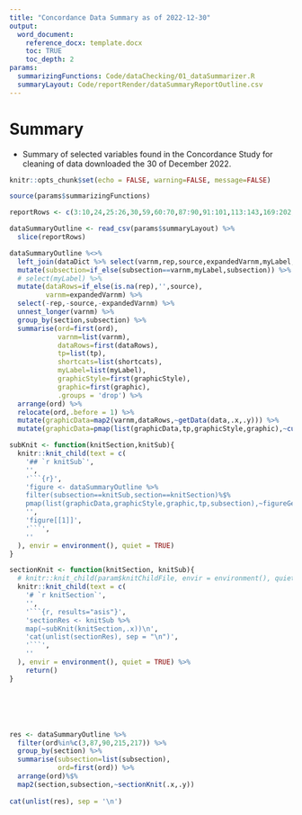 ```yaml
---
title: "Concordance Data Summary as of 2022-12-30"
output: 
  word_document:
    reference_docx: template.docx
    toc: TRUE
    toc_depth: 2
params:
  summarizingFunctions: Code/dataChecking/01_dataSummarizer.R
  summaryLayout: Code/reportRender/dataSummaryReportOutline.csv
---
```


# Summary

-   Summary of selected variables found in the Concordance Study for cleaning of data downloaded the 30 of December 2022.

```r



knitr::opts_chunk$set(echo = FALSE, warning=FALSE, message=FALSE)

source(params$summarizingFunctions)

reportRows <- c(3:10,24,25:26,30,59,60:70,87:90,91:101,113:143,169:202,215:220)

dataSummaryOutline <- read_csv(params$summaryLayout) %>% 
  slice(reportRows)

```

```r

dataSummaryOutline %<>%
  left_join(dataDict %>% select(varnm,rep,source,expandedVarnm,myLabel,shortcats,tp)) %>% 
  mutate(subsection=if_else(subsection==varnm,myLabel,subsection)) %>% 
  # select(myLabel) %>% 
  mutate(dataRows=if_else(is.na(rep),'',source),
         varnm=expandedVarnm) %>% 
  select(-rep,-source,-expandedVarnm) %>% 
  unnest_longer(varnm) %>% 
  group_by(section,subsection) %>% 
  summarise(ord=first(ord),
            varnm=list(varnm),
            dataRows=first(dataRows),
            tp=list(tp),
            shortcats=list(shortcats),
            myLabel=list(myLabel),
            graphicStyle=first(graphicStyle),
            graphic=first(graphic),
            .groups = 'drop') %>% 
  arrange(ord) %>% 
  relocate(ord,.before = 1) %>% 
  mutate(graphicData=map2(varnm,dataRows,~getData(data,.x,.y))) %>% 
  mutate(graphicData=pmap(list(graphicData,tp,graphicStyle,graphic),~cutData(..1,..2,..3,..4))) 

```



```r



subKnit <- function(knitSection,knitSub){
  knitr::knit_child(text = c(
    '## `r knitSub`',
    '',
    '```{r}',
    'figure <- dataSummaryOutline %>% 
    filter(subsection==knitSub,section==knitSection)%$%
    pmap(list(graphicData,graphicStyle,graphic,tp,subsection),~figureGen(..1,..2,..3,..4,..5))',
    '',
    'figure[[1]]',
    '```',
    ''
  ), envir = environment(), quiet = TRUE)
}

sectionKnit <- function(knitSection, knitSub){
  # knitr::knit_child(param$knitChildFile, envir = environment(), quiet = TRUE)
  knitr::knit_child(text = c(
    '# `r knitSection`',
    '',
    '```{r, results="asis"}',
    'sectionRes <- knitSub %>%
    map(~subKnit(knitSection,.x))\n',
    'cat(unlist(sectionRes), sep = "\n")',
    '```',
    ''
  ), envir = environment(), quiet = TRUE) %>% 
    return()
}






res <- dataSummaryOutline %>% 
  filter(ord%in%c(3,87,90,215,217)) %>% 
  group_by(section) %>% 
  summarise(subsection=list(subsection),
            ord=first(ord)) %>% 
  arrange(ord)%$% 
  map2(section,subsection,~sectionKnit(.x,.y))
  
cat(unlist(res), sep = '\n')

```
